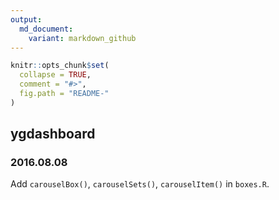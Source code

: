 ```yaml
---
output:
  md_document:
    variant: markdown_github
---
```


<!-- README.md is generated from README.Rmd. -->

```r
knitr::opts_chunk$set(
  collapse = TRUE,
  comment = "#>",
  fig.path = "README-"
)
```

## ygdashboard

### 2016.08.08

Add `carouselBox()`, `carouselSets()`, `carouselItem()` in `boxes.R`.
